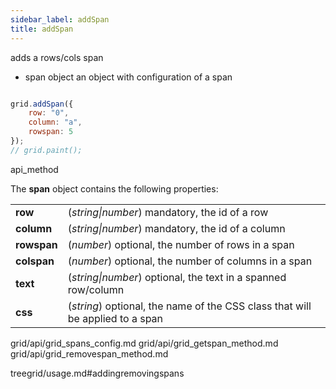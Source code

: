 ```yaml
---
sidebar_label: addSpan
title: addSpan
---
```



          


<Short>
 adds a rows/cols span



</Short>



- span 		object 		an object with configuration of a span



~~~js

grid.addSpan({ 
    row: "0", 
    column: "a", 
    rowspan: 5 
});
// grid.paint();


~~~
 api_method

<Descr>

The <strong>span</strong> object contains the following properties:

<table class="webixdoc_links">
	<tbody>
        <tr>
			<td class="webixdoc_links0"><b>row</b></td>
			<td>(<i>string|number</i>) mandatory, the id of a row</td>
		</tr>
		<tr>
			<td class="webixdoc_links0"><b>column</b></td>
			<td>(<i>string|number</i>) mandatory, the id of a column</td>
		</tr>
		<tr>
			<td class="webixdoc_links0"><b>rowspan</b></td>
			<td>(<i>number</i>) optional, the number of rows in a span</td>
		</tr>
		<tr>
			<td class="webixdoc_links0"><b>colspan</b></td>
			<td>(<i>number</i>) optional, the number of columns in a span</td>
		</tr>
		<tr>
			<td class="webixdoc_links0"><b>text</b></td>
			<td>(<i>string|number</i>) optional, the text in a spanned row/column</td>
		</tr>
		<tr>
			<td class="webixdoc_links0"><b>css</b></td>
			<td>(<i>string</i>) optional, the name of the CSS class that will be applied to a span</td>
		</tr>
    </tbody>
</table>



</Descr>



grid/api/grid_spans_config.md
grid/api/grid_getspan_method.md
grid/api/grid_removespan_method.md




 treegrid/usage.md#addingremovingspans
